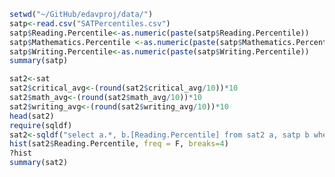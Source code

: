 
```r

setwd("~/GitHub/edavproj/data/")
satp<-read.csv("SATPercentiles.csv")
satp$Reading.Percentile<-as.numeric(paste(satp$Reading.Percentile))
satp$Mathematics.Percentile <-as.numeric(paste(satp$Mathematics.Percentile))
satp$Writing.Percentile<-as.numeric(paste(satp$Writing.Percentile))
summary(satp)

sat2<-sat
sat2$critical_avg<-(round(sat2$critical_avg/10))*10
sat2$math_avg<-(round(sat2$math_avg/10))*10
sat2$writing_avg<-(round(sat2$writing_avg/10))*10
head(sat2)
require(sqldf)
sat2<-sqldf("select a.*, b.[Reading.Percentile] from sat2 a, satp b where a.critical_avg=b.Score")
hist(sat2$Reading.Percentile, freq = F, breaks=4)
?hist
summary(sat2)


```


